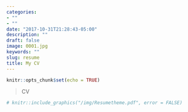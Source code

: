 ```yaml
---
categories:
- ""
- ""
date: "2017-10-31T21:28:43-05:00"
description: ""
draft: false
image: 0001.jpg
keywords: ""
slug: resume
title: My CV
---
```


```r
knitr::opts_chunk$set(echo = TRUE)
```

> CV

```r
 
# knitr::include_graphics("/img/Resumetheme.pdf", error = FALSE)
```